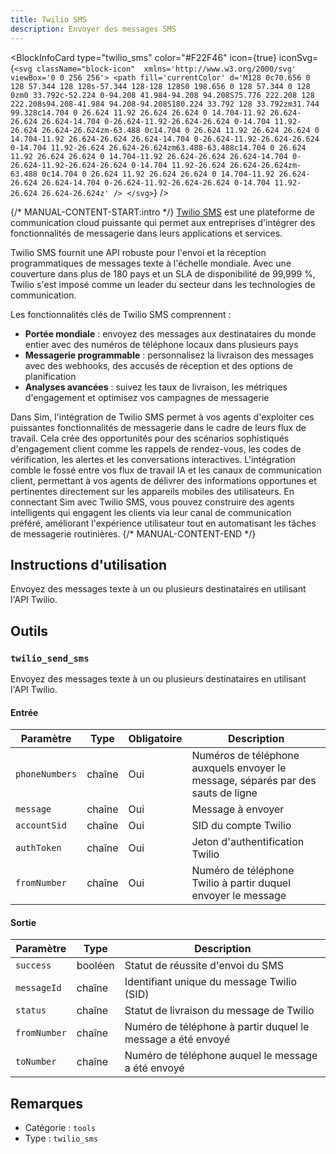 ```yaml
---
title: Twilio SMS
description: Envoyer des messages SMS
---
```



<BlockInfoCard 
  type="twilio_sms"
  color="#F22F46"
  icon={true}
  iconSvg={`<svg className="block-icon"  xmlns='http://www.w3.org/2000/svg' viewBox='0 0 256 256'>
      <path
        fill='currentColor'
        d='M128 0c70.656 0 128 57.344 128 128s-57.344 128-128 128S0 198.656 0 128 57.344 0 128 0zm0 33.792c-52.224 0-94.208 41.984-94.208 94.208S75.776 222.208 128 222.208s94.208-41.984 94.208-94.208S180.224 33.792 128 33.792zm31.744 99.328c14.704 0 26.624 11.92 26.624 26.624 0 14.704-11.92 26.624-26.624 26.624-14.704 0-26.624-11.92-26.624-26.624 0-14.704 11.92-26.624 26.624-26.624zm-63.488 0c14.704 0 26.624 11.92 26.624 26.624 0 14.704-11.92 26.624-26.624 26.624-14.704 0-26.624-11.92-26.624-26.624 0-14.704 11.92-26.624 26.624-26.624zm63.488-63.488c14.704 0 26.624 11.92 26.624 26.624 0 14.704-11.92 26.624-26.624 26.624-14.704 0-26.624-11.92-26.624-26.624 0-14.704 11.92-26.624 26.624-26.624zm-63.488 0c14.704 0 26.624 11.92 26.624 26.624 0 14.704-11.92 26.624-26.624 26.624-14.704 0-26.624-11.92-26.624-26.624 0-14.704 11.92-26.624 26.624-26.624z'
      />
    </svg>`}
/>

{/* MANUAL-CONTENT-START:intro */}
[Twilio SMS](https://www.twilio.com/en-us/sms) est une plateforme de communication cloud puissante qui permet aux entreprises d'intégrer des fonctionnalités de messagerie dans leurs applications et services.

Twilio SMS fournit une API robuste pour l'envoi et la réception programmatiques de messages texte à l'échelle mondiale. Avec une couverture dans plus de 180 pays et un SLA de disponibilité de 99,999 %, Twilio s'est imposé comme un leader du secteur dans les technologies de communication.

Les fonctionnalités clés de Twilio SMS comprennent :

- **Portée mondiale** : envoyez des messages aux destinataires du monde entier avec des numéros de téléphone locaux dans plusieurs pays
- **Messagerie programmable** : personnalisez la livraison des messages avec des webhooks, des accusés de réception et des options de planification
- **Analyses avancées** : suivez les taux de livraison, les métriques d'engagement et optimisez vos campagnes de messagerie

Dans Sim, l'intégration de Twilio SMS permet à vos agents d'exploiter ces puissantes fonctionnalités de messagerie dans le cadre de leurs flux de travail. Cela crée des opportunités pour des scénarios sophistiqués d'engagement client comme les rappels de rendez-vous, les codes de vérification, les alertes et les conversations interactives. L'intégration comble le fossé entre vos flux de travail IA et les canaux de communication client, permettant à vos agents de délivrer des informations opportunes et pertinentes directement sur les appareils mobiles des utilisateurs. En connectant Sim avec Twilio SMS, vous pouvez construire des agents intelligents qui engagent les clients via leur canal de communication préféré, améliorant l'expérience utilisateur tout en automatisant les tâches de messagerie routinières.
{/* MANUAL-CONTENT-END */}

## Instructions d'utilisation

Envoyez des messages texte à un ou plusieurs destinataires en utilisant l'API Twilio.

## Outils

### `twilio_send_sms`

Envoyez des messages texte à un ou plusieurs destinataires en utilisant l'API Twilio.

#### Entrée

| Paramètre | Type | Obligatoire | Description |
| --------- | ---- | ----------- | ----------- |
| `phoneNumbers` | chaîne | Oui | Numéros de téléphone auxquels envoyer le message, séparés par des sauts de ligne |
| `message` | chaîne | Oui | Message à envoyer |
| `accountSid` | chaîne | Oui | SID du compte Twilio |
| `authToken` | chaîne | Oui | Jeton d'authentification Twilio |
| `fromNumber` | chaîne | Oui | Numéro de téléphone Twilio à partir duquel envoyer le message |

#### Sortie

| Paramètre | Type | Description |
| --------- | ---- | ----------- |
| `success` | booléen | Statut de réussite d'envoi du SMS |
| `messageId` | chaîne | Identifiant unique du message Twilio \(SID\) |
| `status` | chaîne | Statut de livraison du message de Twilio |
| `fromNumber` | chaîne | Numéro de téléphone à partir duquel le message a été envoyé |
| `toNumber` | chaîne | Numéro de téléphone auquel le message a été envoyé |

## Remarques

- Catégorie : `tools`
- Type : `twilio_sms`
